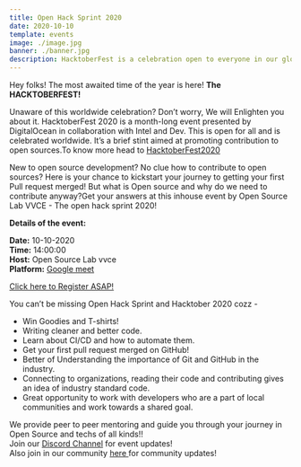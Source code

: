 ```yaml
---
title: Open Hack Sprint 2020 
date: 2020-10-10
template: events
image: ./image.jpg
banner: ./banner.jpg
description: HacktoberFest is a celebration open to everyone in our global community.
---
```


Hey folks!
The most awaited time of the year is here! **The HACKTOBERFEST!**

Unaware of this worldwide celebration? Don’t worry, We will Enlighten you about it.
HacktoberFest 2020 is a month-long event presented by DigitalOcean in collaboration with Intel and Dev. This is open for all and is celebrated worldwide. It’s a brief stint aimed at promoting contribution to open sources.To know more head to <a href="https://hacktoberfest.digitalocean.com/">HacktoberFest2020</a>

New to open source development? No clue how to contribute to open sources? Here is your chance to kickstart your journey to getting your first Pull request merged!
But what is Open source and why do we need to contribute anyway?Get your answers at this inhouse event by Open Source Lab VVCE - The open hack sprint 2020!

**Details of the event:** 

 **Date:** 10-10-2020         
 **Time:** 14:00:00  
 **Host:** Open Source Lab vvce    
 **Platform:** <a href="https://meet.google.com/ctx-neuf-igu">Google meet </a> 
 
 <a href="https://tinyurl.com/openhaksprint">Click here to Register ASAP! </a>

You can’t be missing Open Hack Sprint and Hacktober 2020 cozz -
- Win Goodies and T-shirts!
- Writing cleaner and better code.
- Learn about CI/CD and how to automate them.
- Get your first pull request merged on GitHub!
- Better of Understanding the importance of Git and GitHub in the industry.
- Connecting to organizations, reading their code and contributing gives an idea of industry standard code.
- Great opportunity to work with developers who are a part of local communities and work towards a shared goal.

We provide peer to peer mentoring and guide you through your journey in Open Source and techs of all kinds!! \
Join our <a href="https://discord.gg/rRfUpga" >Discord Channel</a> for event updates! \
Also join in our community <a href="https://tinyurl.com/joinoslvvce"> here </a> for community updates!


